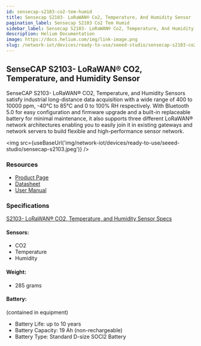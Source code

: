 ```yaml
---
id: sensecap-s2103-co2-tem-humid
title: Sensecap S2103- LoRaWAN® Co2, Temperature, And Humidity Sensor
pagination_label: Sensecap S2103 Co2 Tem Humid
sidebar_label: Sensecap S2103- LoRaWAN® Co2, Temperature, And Humidity Sensor
description: Helium Documentation
image: https://docs.helium.com/img/link-image.png
slug: /network-iot/devices/ready-to-use/seeed-studio/sensecap-s2103-co2-tem-humid
---
```



<LegacyContentBanner />

## SenseCAP S2103- LoRaWAN® CO2, Temperature, and Humidity Sensor

SenseCAP S2103- LoRaWAN® CO2, Temperature, and Humidity Sensors satisfy industrial long-distance
data acquisition with a wide range of 400 to 10000 ppm, -40°C to 85°C and 0 to 100% RH respectively.
With Bluetooth 5.0 for easy configuration and firmware upgrade and a built-in replaceable battery
for minimal maintenance, it also supports three different LoRaWAN® network architectures enabling
you to easily join it in existing gateways and network servers to build flexible and
high-performance sensor network.

<img src={useBaseUrl('img/network-iot/devices/ready-to-use/seeed-studio/sensecap-s2103.jpeg')} />

### Resources

- [Product Page](https://www.seeedstudio.com/SenseCAP-S2103-LoRaWAN-CO2-Temperature-and-Humidity-Sensor-p-5356.html)
- [Datasheet](https://drive.google.com/file/d/1HfZMCDgKOhgWbJDyBI8cY4T2JVEOh9fF/view?usp=sharing)
- [User Manual](https://drive.google.com/file/d/1Jq9Nigpjzda6mw9a20I6FHBEfS25PdAA/view?usp=sharing)

### Specifications

[S2103- LoRaWAN® CO2, Temperature, and Humidity Sensor Specs](https://drive.google.com/file/d/1HfZMCDgKOhgWbJDyBI8cY4T2JVEOh9fF/view)

#### Sensors:

- CO2
- Temperature
- Humidity

#### Weight:

- 285 grams

#### Battery:

(contained in equipment)

- Battery Life: up to 10 years
- Battery Capacity: 19 Ah (non-rechargeable)
- Battery Type: Standard D-size SOCl2 Battery
